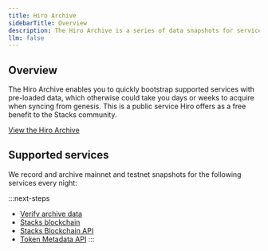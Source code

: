 ```yaml
---
title: Hiro Archive
sidebarTitle: Overview
description: The Hiro Archive is a series of data snapshots for services in the Stacks ecosystem.
llm: false
---
```


## Overview

The Hiro Archive enables you to quickly bootstrap supported services with pre-loaded data, which otherwise could take you days or weeks to acquire when syncing from genesis. This is a public service Hiro offers as a free benefit to the Stacks community.

[View the Hiro Archive](https://archive.hiro.so/)

## Supported services

We record and archive mainnet and testnet snapshots for the following services every night:

:::next-steps
- [Verify archive data](/resources/archive/verify-archive-data)
- [Stacks blockchain](/resources/archive/stacks-blockchain)
- [Stacks Blockchain API](/resources/archive/stacks-api)
- [Token Metadata API](/resources/archive/token-metadata-api)
:::